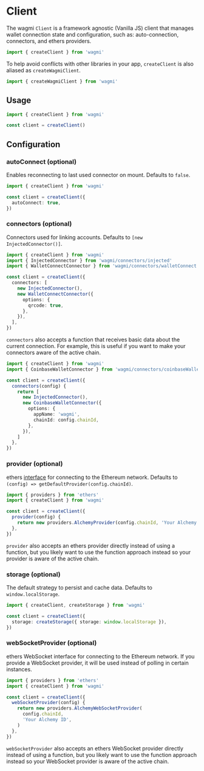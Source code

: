 # Client

The wagmi `Client` is a framework agnostic (Vanilla JS) client that manages wallet connection state and configuration, such as: auto-connection, connectors, and ethers providers.

```ts
import { createClient } from 'wagmi'
```

To help avoid conflicts with other libraries in your app, `createClient` is also aliased as `createWagmiClient`.

```ts
import { createWagmiClient } from 'wagmi'
```

## Usage

```ts
import { createClient } from 'wagmi'

const client = createClient()
```

## Configuration

### autoConnect (optional)

Enables reconnecting to last used connector on mount. Defaults to `false`.

```ts {4}
import { createClient } from 'wagmi'

const client = createClient({
  autoConnect: true,
})
```

### connectors (optional)

Connectors used for linking accounts. Defaults to `[new InjectedConnector()]`.

```ts {6-13}
import { createClient } from 'wagmi'
import { InjectedConnector } from 'wagmi/connectors/injected'
import { WalletConnectConnector } from 'wagmi/connectors/walletConnect'

const client = createClient({
  connectors: [
    new InjectedConnector(),
    new WalletConnectConnector({
      options: {
        qrcode: true,
      },
    }),
  ],
})
```

`connectors` also accepts a function that receives basic data about the current connection. For example, this is useful if you want to make your connectors aware of the active chain.

```ts {5-15}
import { createClient } from 'wagmi'
import { CoinbaseWalletConnector } from 'wagmi/connectors/coinbaseWallet'

const client = createClient({
  connectors(config) {
    return [
      new InjectedConnector(),
      new CoinbaseWalletConnector({
        options: {
          appName: 'wagmi',
          chainId: config.chainId,
        },
      }),
    ]
  },
})
```

### provider (optional)

ethers [interface](https://docs.ethers.io/v5/api/providers) for connecting to the Ethereum network. Defaults to `(config) => getDefaultProvider(config.chainId)`.

```ts {5-7}
import { providers } from 'ethers'
import { createClient } from 'wagmi'

const client = createClient({
  provider(config) {
    return new providers.AlchemyProvider(config.chainId, 'Your Alchemy ID')
  },
})
```

`provider` also accepts an ethers provider directly instead of using a function, but you likely want to use the function approach instead so your provider is aware of the active chain.

### storage (optional)

The default strategy to persist and cache data. Defaults to `window.localStorage`.

```ts {4}
import { createClient, createStorage } from 'wagmi'

const client = createClient({
  storage: createStorage({ storage: window.localStorage }),
})
```

### webSocketProvider (optional)

ethers WebSocket interface for connecting to the Ethereum network. If you provide a WebSocket provider, it will be used instead of polling in certain instances.

```ts {5-10}
import { providers } from 'ethers'
import { createClient } from 'wagmi'

const client = createClient({
  webSocketProvider(config) {
    return new providers.AlchemyWebSocketProvider(
      config.chainId,
      'Your Alchemy ID',
    )
  },
})
```

`webSocketProvider` also accepts an ethers WebSocket provider directly instead of using a function, but you likely want to use the function approach instead so your WebSocket provider is aware of the active chain.

